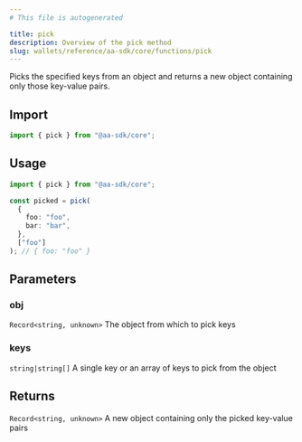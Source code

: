 ```yaml
---
# This file is autogenerated

title: pick
description: Overview of the pick method
slug: wallets/reference/aa-sdk/core/functions/pick
---
```


Picks the specified keys from an object and returns a new object containing only those key-value pairs.

## Import

```ts
import { pick } from "@aa-sdk/core";
```

## Usage

```ts
import { pick } from "@aa-sdk/core";

const picked = pick(
  {
    foo: "foo",
    bar: "bar",
  },
  ["foo"]
); // { foo: "foo" }
```

## Parameters

### obj

`Record<string, unknown>`
The object from which to pick keys

### keys

`string|string[]`
A single key or an array of keys to pick from the object

## Returns

`Record<string, unknown>`
A new object containing only the picked key-value pairs
